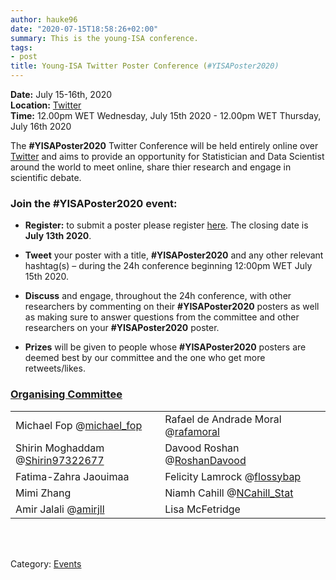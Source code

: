 ```yaml
---
author: hauke96
date: "2020-07-15T18:58:26+02:00"
summary: This is the young-ISA conference.
tags:
- post
title: Young-ISA Twitter Poster Conference (#YISAPoster2020)
---
```


**Date:** July 15-16th, 2020 <br>
**Location:** [Twitter](https://twitter.com/Young_Stats_ISA)<br>
**Time:** 12.00pm WET Wednesday, July 15th 2020 - 12.00pm WET Thursday, July 16th 2020 <br>

The **#YISAPoster2020** Twitter Conference will be held entirely online over [Twitter](https://twitter.com/Young_Stats_ISA) and aims to provide an opportunity for Statistician and Data Scientist around the world to meet online, share thier research and engage in scientific debate.


### Join the #YISAPoster2020 event:
- **Register:** to submit a poster please register [here](https://forms.gle/krWf28HrcuBXxjra6). The closing date is **July 13th 2020**.

- **Tweet** your poster with a title, **#YISAPoster2020** and any other relevant hashtag(s)  – during the 24h conference beginning 12:00pm WET July 15th 2020.

- **Discuss** and engage, throughout the 24h conference, with other researchers by commenting on their **#YISAPoster2020** posters as well as making sure to answer questions from the committee and other researchers on your **#YISAPoster2020** poster.

- **Prizes** will be given to people whose **#YISAPoster2020** posters are deemed best by our committee and the one who get more retweets/likes.

### <u>Organising Committee</u>
|                       |                         |
|-----------------------|-------------------------|
| Michael Fop @[michael_fop](https://twitter.com/michael_fop) | Rafael de Andrade Moral @[rafamoral](https://twitter.com/rafamoral)  |
| Shirin Moghaddam @[Shirin97322677](https://twitter.com/Shirin97322677)  | Davood Roshan @[RoshanDavood](https://twitter.com/RoshanDavood) |
| Fatima-Zahra Jaouimaa | Felicity Lamrock  @[flossybap](https://twitter.com/flossybap)   |
| Mimi Zhang            | Niamh Cahill  @[NCahill_Stat](https://twitter.com/NCahill_Stat)          |
|  Amir Jalali  @[amirjll](https://twitter.com/amirjll)         | Lisa McFetridge         |



<br>
<br>

Category: [<u>Events</u>](/events/)